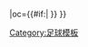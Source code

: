{{fb team |t=伊斯特尔 |tan=伊斯特尔足球俱乐部 |tc=FRA |abb={{#if:{{{abb|}}}|IST{{0}}}} |oc={{#if:{{{oc|}}}|{{{oc}}} }} }}<!--
--><noinclude>[[Category:足球模板]]</noinclude>